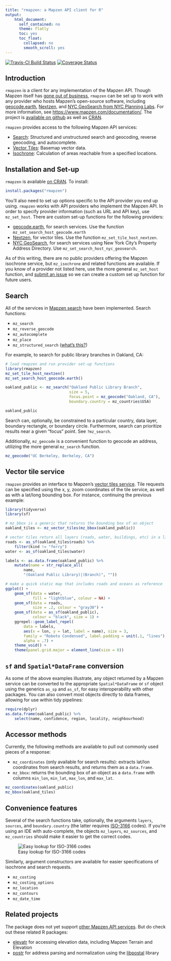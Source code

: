 ```yaml
---
title: "rmapzen: a Mapzen API client for R"
output: 
    html_document:
      self_contained: no
      theme: flatly
      toc: yes
      toc_float:
        collapsed: no
        smooth_scroll: yes
---
```

[![Travis-CI Build Status](https://travis-ci.org/tarakc02/rmapzen.svg?branch=master)](https://travis-ci.org/tarakc02/rmapzen)
[![Coverage Status](https://img.shields.io/codecov/c/github/tarakc02/rmapzen/master.svg)](https://codecov.io/github/tarakc02/rmapzen?branch=master)

## Introduction

`rmapzen` is a client for any implementation of the Mapzen API. Though Mapzen itself has [gone out of business](https://www.mapzen.com/blog/shutdown/), `rmapzen` can be set up to work with any provider who hosts Mapzen's open-source software, including [geocode.earth](https://geocode.earth/), [Nextzen](https://www.nextzen.org/), and [NYC GeoSearch from NYC Planning Labs](https://geosearch.planninglabs.nyc/). For more information, see [https://www.mapzen.com/documentation/](https://www.mapzen.com/documentation/). The project is [available on github](https://github.com/tarakc02/rmapzen) as well as [CRAN](https://cran.r-project.org/package=rmapzen). 

`rmapzen` provides access to the following Mapzen API services:

- [Search](https://github.com/pelias/documentation): Structured and unstructured search and geocoding, reverse geocoding, and autocomplete. 
- [Vector Tiles](https://tilezen.readthedocs.io/en/latest/): Basemap vector data.
- [Isochrone](https://valhalla.readthedocs.io/en/latest/): Calculation of areas reachable from a specified locations.

## Installation and Set-up

`rmapzen` is available [on CRAN](https://cran.r-project.org/package=rmapzen). To install:

```r
install.packages("rmapzen")
```

You'll also need to set up options specific to the API provider you end up using. `rmapzen` works with API providers who implement the Mapzen API. In order to specify provider information (such as URL and API key), use `mz_set_host`. There are custom set-up functions for the following providers: 

- [geocode.earth](https://geocode.earth/), for search services. Use the function `mz_set_search_host_geocode.earth`
- [Nextzen](https://www.nextzen.org/), for vector tiles. Use the function `mz_set_tile_host_nextzen`. 
- [NYC GeoSearch](https://geosearch.planninglabs.nyc/), for search services using New York City's Property Address Directory. Use `mz_set_search_host_nyc_geosearch`.

As of this writing, there are no public providers offering the Mapzen isochrone service, but `mz_isochrone` and related functions are available. If you know of a provider not listed here, use the more general `mz_set_host` function, and [submit an issue](https://github.com/tarakc02/rmapzen/issues) so we can create a custom set up function for future users.

## Search

All of the services in [Mapzen search](https://github.com/pelias/documentation) have been implemented. Search functions:

* `mz_search`
* `mz_reverse_geocode`
* `mz_autocomplete`
* `mz_place`
* `mz_structured_search` ([what's this?](https://github.com/pelias/documentation/blob/master/structured-geocoding.md))

For example, to search for public library branches in Oakland, CA:

```r
# load rmapzen and run provider set-up functions
library(rmapzen)
mz_set_tile_host_nextzen()
mz_set_search_host_geocode.earth()
```

```r
oakland_public <- mz_search("Oakland Public Library Branch", 
                            size = 5,
                            focus.point = mz_geocode("Oakland, CA"),
                            boundary.country = mz_countries$USA)
```
```r
oakland_public
```

Search can, optionally, be constrained to a particular country, data layer, boundary rectangle, or boundary circle. Furthermore, search can prioritize results near a given "focus" point. See `?mz_search`.

Additionally, `mz_geocode` is a convenient function to geocode an address, utilizing the more general `mz_search` function.

```r
mz_geocode("UC Berkeley, Berkeley, CA")
```

## Vector tile service

`rmapzen` provides an interface to Mapzen's [vector tiles service](https://tilezen.readthedocs.io/en/latest/). Tile requests can be specified using the x, y, zoom coordinates of the tile service, as well as with a lat/long bounding box. For instance, continuing the previous example:

```r
library(tidyverse)
library(sf)

# mz_bbox is a generic that returns the bounding box of an object
oakland_tiles <- mz_vector_tiles(mz_bbox(oakland_public))

# vector tiles return all layers (roads, water, buildings, etc) in a list
roads <- as_sf(oakland_tiles$roads) %>% 
    filter(kind != "ferry")
water <- as_sf(oakland_tiles$water)

labels <- as.data.frame(oakland_public) %>% 
    mutate(name = str_replace_all(
        name, 
        "(Oakland Public Library)|(Branch)", ""))

# make a quick static map that includes roads and oceans as reference
ggplot() +
    geom_sf(data = water, 
            fill = "lightblue", colour = NA) + 
    geom_sf(data = roads, 
            size = .2, colour = "gray30") + 
    geom_sf(data = as_sf(oakland_public), 
            colour = "black", size = 1) + 
    ggrepel::geom_label_repel(
        data = labels,
        aes(x = lon, y = lat, label = name), size = 3,
        family = "Roboto Condensed", label.padding = unit(.1, "lines"),
        alpha = .7) +
    theme_void() + 
    theme(panel.grid.major = element_line(size = 0))
```

## `sf` and `Spatial*DataFrame` conversion

As some of the above examples illustrate, any object returned by a Mapzen service can be converted to the appropriate `Spatial*DataFrame` or `sf` object using the generics `as_sp` and `as_sf`, for easy interoperability with other packages. You can also convert most objects directly to data frames, allowing for use within tidy pipelines:

```r
require(dplyr)
as.data.frame(oakland_public) %>%
    select(name, confidence, region, locality, neighbourhood)
```

## Accessor methods

Currently, the following methods are available to pull out commonly used 
pieces of a response:

* `mz_coordinates` (only available for search results): extracts lat/lon coordinates from search results, and returns them as a `data.frame`.
* `mz_bbox`: returns the bounding box of an object as a `data.frame` with columns `min_lon`, `min_lat`, `max_lon`, and `max_lat`.

```r
mz_coordinates(oakland_public)
mz_bbox(oakland_tiles)
```

## Convenience features

Several of the search functions take, optionally, the arguments `layers`, `sources`, and `boundary.country` (the latter requires [ISO-3166](https://en.wikipedia.org/wiki/ISO_3166) codes). If you're using an IDE with auto-complete, the objects `mz_layers`, `mz_sources`, and `mz_countries` should make it easier to get the correct codes.

![Easy lookup for ISO-3166 codes](fig/mz-countries.png)

Similarly, argument constructors are available for easier specifications of isochrone and search requests.

* `mz_costing` 
* `mz_costing_options` 
* `mz_location`
* `mz_contours`
* `mz_date_time`

## Related projects

The package does not yet support [other Mapzen API services](https://www.mapzen.com/documentation/). But do check out these related R packages:

* [elevatr](https://github.com/jhollist/elevatr) for accessing elevation data, including Mapzen Terrain and Elevation
* [postr](https://github.com/Ironholds/poster) for address parsing and normalization using the [libpostal](https://github.com/openvenues/libpostal) library
